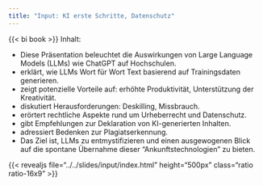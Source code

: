 ```yaml
---
title: "Input: KI erste Schritte, Datenschutz"
---
```


{{< bi book >}} Inhalt:

- Diese Präsentation beleuchtet die Auswirkungen von Large Language Models (LLMs) wie ChatGPT auf Hochschulen.
- erklärt, wie LLMs Wort für Wort Text basierend auf Trainingsdaten generieren.
- zeigt potenzielle Vorteile auf: erhöhte Produktivität, Unterstützung der Kreativität.
- diskutiert Herausforderungen: Deskilling, Missbrauch.
- erörtert rechtliche Aspekte rund um Urheberrecht und Datenschutz.
- gibt Empfehlungen zur Deklaration von KI-generierten Inhalten.
- adressiert Bedenken zur Plagiatserkennung.
- Das Ziel ist, LLMs zu entmystifizieren und einen ausgewogenen Blick auf die spontane Übernahme dieser "Ankunftstechnologien" zu bieten.

{{< revealjs file="../../slides/input/index.html" height="500px" class="ratio ratio-16x9" >}}